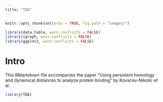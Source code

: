 ```yaml
---
title: "TDA"
---
```


```r
knitr::opts_chunk$set(echo = TRUE, fig.path = "images/")
```

```r
library(data.table, warn.conflicts = FALSE)
library(igraph, warn.conflicts = FALSE)
library(ggplot2, warn.conflicts = FALSE)
```

# Intro

This RMarkdown file accompanies the paper "Using persistent homology and dynamical distances to analyze protein binding" by Kovacev-Nikolic et al. 

```r
library(TDA)
```

